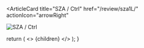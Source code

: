 <ArticleCard
  title="SZA / Ctrl"
  href="/review/sza1L/"
  actionIcon="arrowRight"
>

![SZA / Ctrl](../../images/cd/sza1L.jpg)

</ArticleCard>

  return (
    <>
      {children}
    </>
  );
}